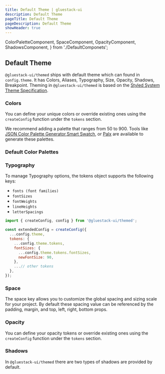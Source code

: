 ```yaml
---
title: Default Theme | gluestack-ui
description: Default Theme
pageTitle: Default Theme
pageDescription: Default Theme
showHeader: true
---
```


  ColorPaletteComponent,
  SpaceComponent,
  OpacityComponent,
  ShadowsComponent,
} from './DefaultComponets';

<Meta title="Theme/Default Theme" />

## Default Theme

`@gluestack-ui/themed` ships with default theme which can found in `config.theme`. It has Colors, Aliases, Typography, Size, Opacity, Shadows, Breakpoint. Theming in `@gluestack-ui/themed` is based on the [Styled System Theme Specification](https://github.com/system-ui/theme-specification).

### Colors

You can define your unique colors or override existing ones using the `createConfig` function under the `tokens` section.

We recommend adding a palette that ranges from 50 to 900. Tools like [JSON Color Palette Generator](https://json-color-palette-generator.vercel.app),[Smart Swatch](https://smart-swatch.netlify.app/), or [Palx](https://palx.jxnblk.com/) are available to generate these palettes.

### Default Color Palettes

<ColorPaletteComponent />

### Typography

To manage Typography options, the tokens object supports the following keys:

- `fonts (font families)`
- `fontSizes`
- `fontWeights`
- `lineHeights`
- `letterSpacings`

```jsx
import { createConfig, config } from '@gluestack-ui/themed';

const extendedConfig = createConfig({
  ...config.theme,
  tokens: {
    ...config.theme.tokens,
    fontSizes: {
      ...config.theme.tokens.fontSizes,
      newFontSize: 90,
    },
    ...// other tokens
  },
});
```

### Space

The space key allows you to customize the global spacing and sizing scale for your project. By default these spacing value can be referenced by the padding, margin, and top, left, right, bottom props.

<SpaceComponent />

### Opacity

You can define your opacity tokens or override existing ones using the `createConfig` function under the `tokens` section.

<OpacityComponent />

### Shadows

In `@gluestack-ui/themed` there are two types of shadows are provided by default.

<ShadowsComponent />
